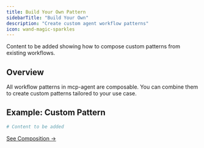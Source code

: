 ```yaml
---
title: Build Your Own Pattern
sidebarTitle: "Build Your Own"
description: "Create custom agent workflow patterns"
icon: wand-magic-sparkles
---
```


<Info>
Content to be added showing how to compose custom patterns from existing workflows.
</Info>

## Overview

All workflow patterns in mcp-agent are composable. You can combine them to create custom patterns tailored to your use case.

## Example: Custom Pattern

```python
# Content to be added
```

[See Composition →](/mcp-agent-sdk/advanced/composition)
